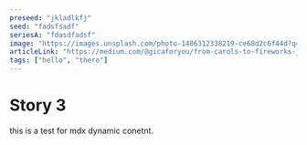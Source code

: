 ---
preseed: "jkladlkfj"
seed: "fadsfsadf"
seriesA: "fdasdfadsf"
image: "https://images.unsplash.com/photo-1486312338219-ce68d2c6f44d?q=80&w=2072&auto=format&fit=crop&ixlib=rb-4.0.3&ixid=M3wxMjA3fDB8MHxwaG90by1wYWdlfHx8fGVufDB8fHx8fA%3D%3D"
articleLink: "https://medium.com/@gicaforyou/from-carols-to-fireworks-joyful-new-years-traditions-8cc628b4c472"
tags: ["hello", "there"]
---

# Story 3

this is a test for mdx dynamic conetnt.
